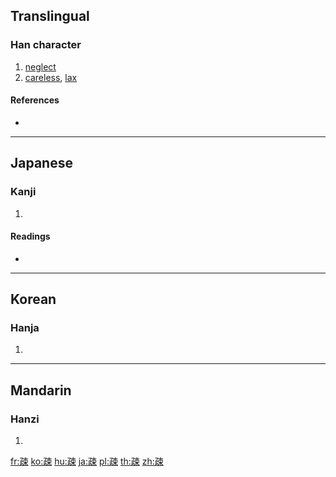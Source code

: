 {{character info/new}}
==Translingual==

===Han character===
{{Han char|rn=103|rad=疋|as=07|sn=12|four=|canj=NMDL|ids=⿰[[疋|⺪]][[束]]}}

# [[neglect]]
# [[careless]], [[lax]]

====References====
* {{Han ref|kx=0767.220|dkj=22002|hdz=42749.080|uh=758E|ud=30094}}

----

==Japanese==

===Kanji===
{{ja-kanji|grade=c|rs=疋07}}

# {{defn|lang=ja|sort=疋07}}

====Readings====
* {{ja-readings|on=[[そ]] (so)|kun=[[うとい]] (utoi), [[おろそか]] (orosoka)|nanori=}}

----

==Korean==

===Hanja===
{{ko-hanja|hangeul=소|eumhun=|rv=so|mr=so|y=so}}

# {{defn|lang=ko|sort=疋07}}

----

==Mandarin==

===Hanzi===
{{cmn-hanzi|pin=[[shū]] ([[shu1]])|wg=shu<sup>1</sup>}}

# {{defn|lang=cmn|sort=疋07}}

[[fr:疎]]
[[ko:疎]]
[[hu:疎]]
[[ja:疎]]
[[pl:疎]]
[[th:疎]]
[[zh:疎]]